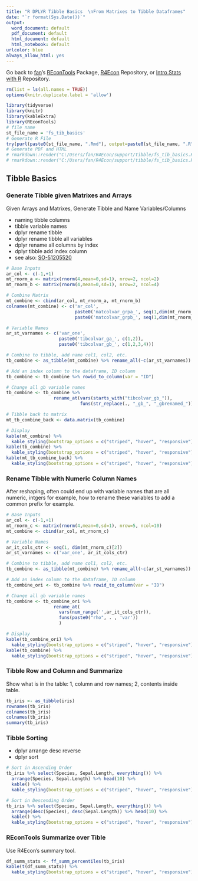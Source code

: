 ```yaml
---
title: "R DPLYR Tibble Basics  \nFrom Matrixes to Tibble Dataframes"
date: "`r format(Sys.Date())`"
output:
  word_document: default
  pdf_document: default
  html_document: default
  html_notebook: default
urlcolor: blue
always_allow_html: yes
---
```


Go back to [fan](http://fanwangecon.github.io/CodeDynaAsset/)'s [REconTools](https://fanwangecon.github.io/REconTools/) Package, [R4Econ](https://fanwangecon.github.io/R4Econ/) Repository, or [Intro Stats with R](https://fanwangecon.github.io/Stat4Econ/) Repository.


```r
rm(list = ls(all.names = TRUE))
options(knitr.duplicate.label = 'allow')
```

```r
library(tidyverse)
library(knitr)
library(kableExtra)
library(REconTools)
# file name
st_file_name = 'fs_tib_basics'
# Generate R File
try(purl(paste0(st_file_name, ".Rmd"), output=paste0(st_file_name, ".R"), documentation = 2))
# Generate PDF and HTML
# rmarkdown::render("C:/Users/fan/R4Econ/support/tibble/fs_tib_basics.Rmd", "pdf_document")
# rmarkdown::render("C:/Users/fan/R4Econ/support/tibble/fs_tib_basics.Rmd", "html_document")
```

## Tibble Basics

### Generate Tibble given Matrixes and Arrays

Given Arrays and Matrixes, Generate Tibble and Name Variables/Columns

- naming tibble columns
- tibble variable names
- dplyr rename tibble
- dplyr rename tibble all variables
- dplyr rename all columns by index
- dplyr tibble add index column
- see also: [SO-51205520](https://stackoverflow.com/questions/45535157/difference-between-dplyrrename-and-dplyrrename-all)

```r
# Base Inputs
ar_col <- c(-1,+1)
mt_rnorm_a <- matrix(rnorm(4,mean=0,sd=1), nrow=2, ncol=2)
mt_rnorm_b <- matrix(rnorm(4,mean=0,sd=1), nrow=2, ncol=4)

# Combine Matrix
mt_combine <- cbind(ar_col, mt_rnorm_a, mt_rnorm_b)
colnames(mt_combine) <- c('ar_col',
                          paste0('matcolvar_grpa_', seq(1,dim(mt_rnorm_a)[2])),
                          paste0('matcolvar_grpb_', seq(1,dim(mt_rnorm_b)[2])))

# Variable Names
ar_st_varnames <- c('var_one',
                    paste0('tibcolvar_ga_', c(1,2)),
                    paste0('tibcolvar_gb_', c(1,2,3,4)))

# Combine to tibble, add name col1, col2, etc.
tb_combine <- as_tibble(mt_combine) %>% rename_all(~c(ar_st_varnames))

# Add an index column to the dataframe, ID column
tb_combine <- tb_combine %>% rowid_to_column(var = "ID")

# Change all gb variable names
tb_combine <- tb_combine %>%
                  rename_at(vars(starts_with("tibcolvar_gb_")),
                            funs(str_replace(., "_gb_", "_gbrenamed_")))

# Tibble back to matrix
mt_tb_combine_back <- data.matrix(tb_combine)

# Display
kable(mt_combine) %>%
  kable_styling(bootstrap_options = c("striped", "hover", "responsive"))
kable(tb_combine) %>%
  kable_styling(bootstrap_options = c("striped", "hover", "responsive"))
kable(mt_tb_combine_back) %>%
  kable_styling(bootstrap_options = c("striped", "hover", "responsive"))
```

### Rename Tibble with Numeric Column Names

After reshaping, often could end up with variable names that are all numeric, intgers for example, how to rename these variables to add a common prefix for example.

```r
# Base Inputs
ar_col <- c(-1,+1)
mt_rnorm_c <- matrix(rnorm(4,mean=0,sd=1), nrow=5, ncol=10)
mt_combine <- cbind(ar_col, mt_rnorm_c)

# Variable Names
ar_it_cols_ctr <- seq(1, dim(mt_rnorm_c)[2])
ar_st_varnames <- c('var_one', ar_it_cols_ctr)

# Combine to tibble, add name col1, col2, etc.
tb_combine <- as_tibble(mt_combine) %>% rename_all(~c(ar_st_varnames))

# Add an index column to the dataframe, ID column
tb_combine_ori <- tb_combine %>% rowid_to_column(var = "ID")

# Change all gb variable names
tb_combine <- tb_combine_ori %>%
                  rename_at(
                    vars(num_range('',ar_it_cols_ctr)),
                    funs(paste0("rho", . , 'var'))
                    )

# Display
kable(tb_combine_ori) %>%
  kable_styling(bootstrap_options = c("striped", "hover", "responsive"))
kable(tb_combine) %>%
  kable_styling(bootstrap_options = c("striped", "hover", "responsive"))
```

### Tibble Row and Column and Summarize
Show what is in the table: 1, column and row names; 2, contents inside table.

```r
tb_iris <- as_tibble(iris)
rownames(tb_iris)
colnames(tb_iris)
colnames(tb_iris)
summary(tb_iris)
```

### Tibble Sorting

- dplyr arrange desc reverse
- dplyr sort

```r
# Sort in Ascending Order
tb_iris %>% select(Species, Sepal.Length, everything()) %>%
  arrange(Species, Sepal.Length) %>% head(10) %>%
  kable() %>%
  kable_styling(bootstrap_options = c("striped", "hover", "responsive"))

# Sort in Descending Order
tb_iris %>% select(Species, Sepal.Length, everything()) %>%
  arrange(desc(Species), desc(Sepal.Length)) %>% head(10) %>%
  kable() %>%
  kable_styling(bootstrap_options = c("striped", "hover", "responsive"))
```

### REconTools Summarize over Tible

Use R4Econ's summary tool.

```r
df_summ_stats <- ff_summ_percentiles(tb_iris)
kable(t(df_summ_stats)) %>%
  kable_styling(bootstrap_options = c("striped", "hover", "responsive"))
```
